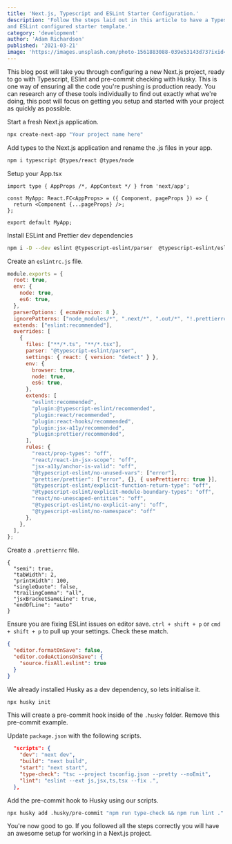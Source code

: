 ---
title: 'Next.js, Typescript and ESLint Starter Configuration.'
description: 'Follow the steps laid out in this article to have a Typescript
and ESLint configured starter template.'
category: 'development'
author: 'Adam Richardson'
published: '2021-03-21'
image: 'https://images.unsplash.com/photo-1561883088-039e53143d73?ixid=MXwxMjA3fDB8MHxwaG90by1wYWdlfHx8fGVufDB8fHw'
---

This blog post will take you through configuring a new Next.js project, ready 
to go with Typescript, ESlint and pre-commit checking with Husky. This is one 
way of ensuring all the code you're pushing is production ready. You can research
any of these tools individually to find out exactly what we're doing, this post 
will focus on getting you setup and started with your project as quickly as possible.

Start a fresh Next.js application.
```js
npx create-next-app "Your project name here"
```

Add types to the Next.js application and rename the .js files in your app.

```bash
npm i typescript @types/react @types/node
```

Setup your App.tsx
```jsx:/pages/_app.tsx
import type { AppProps /*, AppContext */ } from 'next/app';

const MyApp: React.FC<AppProps> = ({ Component, pageProps }) => {
  return <Component {...pageProps} />;
};

export default MyApp;
```
Install ESLint and Prettier dev dependencies
```bash
npm i -D --dev eslint @typescript-eslint/parser  @typescript-eslint/eslint-plugin eslint-plugin-react eslint-plugin-react-hooks eslint-plugin-jsx-a11y prettier eslint-plugin-prettier eslint-config-prettier husky
```

Create an `eslintrc.js` file.
```js:.eslintrc.js
module.exports = {
  root: true,
  env: {
    node: true,
    es6: true,
  },
  parserOptions: { ecmaVersion: 8 },
  ignorePatterns: ["node_modules/*", ".next/*", ".out/*", "!.prettierrc.js"],
  extends: ["eslint:recommended"],
  overrides: [
    {
      files: ["**/*.ts", "**/*.tsx"],
      parser: "@typescript-eslint/parser",
      settings: { react: { version: "detect" } },
      env: {
        browser: true,
        node: true,
        es6: true,
      },
      extends: [
        "eslint:recommended",
        "plugin:@typescript-eslint/recommended",
        "plugin:react/recommended",
        "plugin:react-hooks/recommended",
        "plugin:jsx-a11y/recommended",
        "plugin:prettier/recommended",
      ],
      rules: {
        "react/prop-types": "off",
        "react/react-in-jsx-scope": "off",
        "jsx-a11y/anchor-is-valid": "off",
        "@typescript-eslint/no-unused-vars": ["error"],
        "prettier/prettier": ["error", {}, { usePrettierrc: true }],
        "@typescript-eslint/explicit-function-return-type": "off",
        "@typescript-eslint/explicit-module-boundary-types": "off",
        "react/no-unescaped-entities": "off",
        "@typescript-eslint/no-explicit-any": "off",
        "@typescript-eslint/no-namespace": "off"
      },
    },
  ],
};

```
Create a `.prettierrc` file.
```js:.prettierrc
{
  "semi": true,
  "tabWidth": 2,
  "printWidth": 100,
  "singleQuote": false,
  "trailingComma": "all",
  "jsxBracketSameLine": true,
  "endOfLine": "auto"
}
```

Ensure you are fixing ESLint issues on editor save. `ctrl + shift + p` or `cmd + shift + p` to pull up your settings. Check these match.
```json
{
  "editor.formatOnSave": false,
  "editor.codeActionsOnSave": {
    "source.fixAll.eslint": true
  }
}
```
We already installed Husky as a dev dependency, so lets initialise it.

```bash
npx husky init
```
This will create a pre-commit hook inside of the `.husky` folder. Remove this pre-commit example.

Update `package.json` with the following scripts.
```json:package.json
  "scripts": {
    "dev": "next dev",
    "build": "next build",
    "start": "next start",
    "type-check": "tsc --project tsconfig.json --pretty --noEmit",
    "lint": "eslint --ext js,jsx,ts,tsx --fix .",
  },
```

Add the pre-commit hook to Husky using our scripts.

```bash
npx husky add .husky/pre-commit "npm run type-check && npm run lint ."
```

You're now good to go. If you followed all the steps correctly you will have an awesome setup for working in a Next.js project. 







